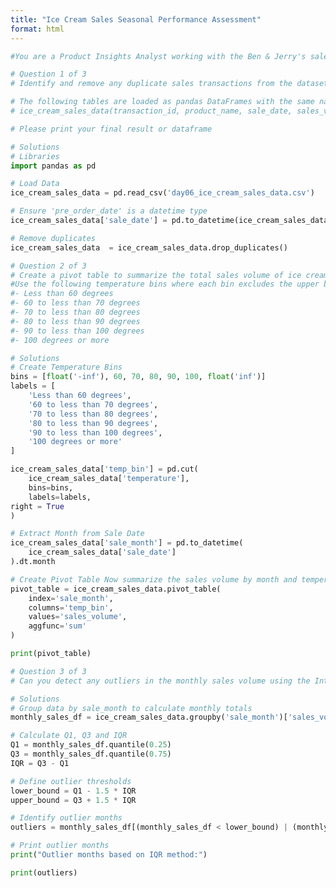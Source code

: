 ```yaml
---
title: "Ice Cream Sales Seasonal Performance Assessment"
format: html
---
```

```python

#You are a Product Insights Analyst working with the Ben & Jerry's sales strategy team to investigate seasonal sales patterns through comprehensive data analysis. The team wants to understand how temperature variations and uniQue transaction characteristics impact ice cream sales volume. Your goal is to perform detailed data cleaning and exploratory analysis to uncover meaningful insights about seasonal sales performance.

# Question 1 of 3
# Identify and remove any duplicate sales transactions from the dataset to ensure accurate analysis of seasonal patterns.

# The following tables are loaded as pandas DataFrames with the same names: ice_cream_sales_data
# ice_cream_sales_data(transaction_id, product_name, sale_date, sales_volume, temperature)

# Please print your final result or dataframe

# Solutions
# Libraries
import pandas as pd

# Load Data
ice_cream_sales_data = pd.read_csv('day06_ice_cream_sales_data.csv')

# Ensure 'pre_order_date' is a datetime type
ice_cream_sales_data['sale_date'] = pd.to_datetime(ice_cream_sales_data['sale_date'])

# Remove duplicates
ice_cream_sales_data  = ice_cream_sales_data.drop_duplicates()
```

```python

# Question 2 of 3
# Create a pivot table to summarize the total sales volume of ice cream products by month and temperature range.
#Use the following temperature bins where each bin excludes the upper bound but includes the lower bound:
#- Less than 60 degrees
#- 60 to less than 70 degrees
#- 70 to less than 80 degrees
#- 80 to less than 90 degrees
#- 90 to less than 100 degrees
#- 100 degrees or more

# Solutions
# Create Temperature Bins
bins = [float('-inf'), 60, 70, 80, 90, 100, float('inf')]
labels = [
    'Less than 60 degrees',
    '60 to less than 70 degrees',
    '70 to less than 80 degrees',
    '80 to less than 90 degrees',
    '90 to less than 100 degrees',
    '100 degrees or more'
]

ice_cream_sales_data['temp_bin'] = pd.cut(
    ice_cream_sales_data['temperature'],
    bins=bins,
    labels=labels,
right = True
)

# Extract Month from Sale Date
ice_cream_sales_data['sale_month'] = pd.to_datetime(
    ice_cream_sales_data['sale_date']
).dt.month

# Create Pivot Table Now summarize the sales volume by month and temperature bin
pivot_table = ice_cream_sales_data.pivot_table(
    index='sale_month',
    columns='temp_bin',
    values='sales_volume',
    aggfunc='sum'
)

print(pivot_table)

```

```python
# Question 3 of 3
# Can you detect any outliers in the monthly sales volume using the Inter Quartile Range (IQR) method? A month is considered an outlier if it falls below Q1 minus 1.5 times the IQR or above Q3 plus 1.5 times the IQR.

# Solutions
# Group data by sale_month to calculate monthly totals
monthly_sales_df = ice_cream_sales_data.groupby('sale_month')['sales_volume'].sum()

# Calculate Q1, Q3 and IQR
Q1 = monthly_sales_df.quantile(0.25)
Q3 = monthly_sales_df.quantile(0.75)
IQR = Q3 - Q1

# Define outlier thresholds
lower_bound = Q1 - 1.5 * IQR
upper_bound = Q3 + 1.5 * IQR

# Identify outlier months
outliers = monthly_sales_df[(monthly_sales_df < lower_bound) | (monthly_sales_df > upper_bound)]

# Print outlier months
print("Outlier months based on IQR method:")

print(outliers)
```
